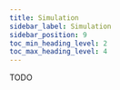 ---
title: Simulation
sidebar_label: Simulation
sidebar_position: 9
toc_min_heading_level: 2
toc_max_heading_level: 4
---

TODO